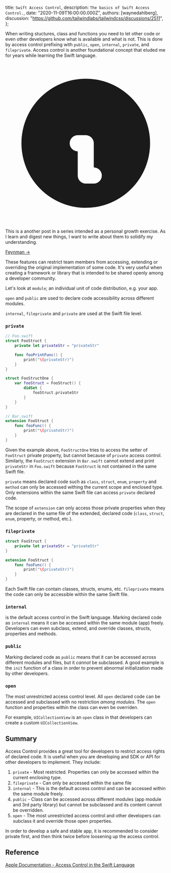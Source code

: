 
  title: `Swift Access Control`,
  description: `The basics of Swift Access Control.`,
  date: "2020-11-09T16:00:00.000Z",
  authors: [waynedahlberg],
  discussion: "https://github.com/tailwindlabs/tailwindcss/discussions/2511",
};

When writing stuctures, class and functions you need to let other code or even other developers know what is available and what is not. This is done by access control prefixing with `public`, `open`, `internal`, `private`, and `fileprivate`. Access control is another foundational concept that eluded me for years while learning the Swift language.

<!--more-->

<div class="rounded-md bg-blue-50 p-4">
  <div class="flex">
    <div class="flex-shrink-0">
      <svg
        className="h-5 w-5 text-blue-400"
        xmlns="http://www.w3.org/2000/svg"
        viewBox="0 0 20 20"
        fill="currentColor"
      >
        <path
          fillRule="evenodd"
          d="M18 10a8 8 0 11-16 0 8 8 0 0116 0zm-7-4a1 1 0 11-2 0 1 1 0 012 0zM9 9a1 1 0 000 2v3a1 1 0 001 1h1a1 1 0 100-2v-3a1 1 0 00-1-1H9z"
          clipRule="evenodd"
        />
      </svg>
    </div>
    <div class="ml-3 flex-1 md:flex md:justify-between">
      <p class="text-sm leading-5 text-blue-700">
        This is a another post in a series intended as a personal growth
        exercise. As I learn and digest new things, I want to write about them
        to solidify my understanding.
      </p>
      <p class="mt-3 text-sm leading-5 md:mt-0 md:ml-6">
        <a
          href="https://fs.blog/2015/01/richard-feynman-knowing-something/"
          class="whitespace-no-wrap font-medium text-blue-700 hover:text-blue-600 transition ease-in-out duration-150"
        >
          Feynman &rarr;
        </a>
      </p>
    </div>
  </div>
</div>

These features can restrict team members from accessing, extending or overriding the original implementation of some code. It's very useful when creating a framework or library that is intended to be shared openly among a developer community.

Let's look at `module`; an individual unit of code distribution, e.g. your app.

`open` and `public` are used to declare code accessibility across different modules.

`internal`, `fileprivate` and `private` are used at the Swift file level.

### `private`

```Swift
// Foo.swift
struct FooStruct {
	private let privateStr = "privateStr"

	func fooPrintFunc() {
		print("\(privateStr)")
	}
}

struct FooStructOne {
	var fooStruct = FooStruct() {
		didSet {
			fooStruct.privateStr
		}
	}
}

// Bar.swift
extension FooStruct {
	func fooFunc() {
		print("\(privateStr)")
	}
}
```

Given the example above, `FooStructOne` tries to access the setter of `FooStruct` private property, but cannot because of `private` access control. Similarly, the `FooStruct` extension in `Bar.swift` cannot extend and print `privateStr` in `Foo.swift` because `FooStruct` is not contained in the same Swift file.

`private` means declared code such as `class`, `struct`, `enum`, `property` and `method` can only be accessed withing the current scope and enclosed type. Only extensions within the same Swift file can access `private` declared code.

The scope of `extension` can only access those private properties when they are declared in the same file of the extended, declared code (`class`, `struct`, `enum`, property, or method, etc.).

### `fileprivate`

```Swift
struct FooStruct {
	private let privateStr = "privateStr"
}

extension FooStruct {
	func fooFunc() {
		print("\(privateStr)")
	}
}
```

Each Swift file can contain classes, structs, enums, etc. `fileprivate` means the code can only be accessible within the same Swift file.

### `internal`

is the default access control in the Swift language. Marking declared code as `internal` means it can be accessed within the same module (app) freely. Developers can even subclass, extend, and override classes, structs, properties and methods.

### `public`

Marking declared code as `public` means that it can be accessed across different modules and files, but it _cannot_ be subclassed. A good example is the `init` function of a class in order to prevent abnormal initialization made by other developers.

### `open`

The most unrestricted access control level. All `open` declared code can be accessed and subclassed with no restriction _among modules_. The `open` function and properties within the class can even be overriden.

For example, `UICollectionView` is an `open` class in that developers can create a custom `UICollectionView`.

## Summary

Access Control provides a great tool for developers to restrict access rights of declared code. It is useful when you are developing and SDK or API for other developers to implement. They include:

1. `private` - Most restricted. Properties can only be accessed within the current enclosing type.
2. `fileprivate` - Can only be accessed within the same file
3. `internal` - This is the default access control and can be accessed within the same module freely.
4. `public` - Class can be accessed across different modules (app module and 3rd party library) but cannot be subclassed and its content cannot be overridden.
5. `open` - The most unrestricted access control and other developers can subclass it and override those open properties.

In order to develop a safe and stable app, it is recommended to consider private first, and then think twice before loosening up the access control.

## Reference

[Apple Documentation - Access Control in the Swift Language](https://docs.swift.org/swift-book/LanguageGuide/AccessControl.html)

